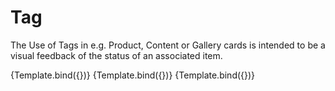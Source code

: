<!--- Tag.stories.mdx --->



<Meta
  title="Components/Feedback/Tag"
  component={Tag}
  decorators={[withDesign]}
/>

# Tag

The Use of Tags in e.g. Product, Content or Gallery cards is intended to be a visual feedback of the status of an associated item. 


<Canvas>
  <Story
    name="Tag"
    args={{
      label: 'Label',
    }}
    parameters={{
      design: {
        name: 'Figma Design',
        type: 'figma',
        url:
          'https://www.figma.com/file/TENnOP4K38G6r3vDL3emCP/AB---Style-Guide?node-id=134%3A3299',
      },
    }}
  >
    {Template.bind({})}
  </Story>
</Canvas>

<Canvas>
  <Story
    name="Now Live"
    args={{
      label: 'Now Live',
      live: true,
    }}
    parameters={{
      design: {
        name: 'Figma Design',
        type: 'figma',
        url:
          'https://www.figma.com/file/TENnOP4K38G6r3vDL3emCP/AB---Style-Guide?node-id=134%3A3299',
      },
    }}
  >
    {Template.bind({})}
  </Story>
</Canvas>

<Canvas>
  <Story
    name="Curator’s Pick"
    args={{
      headerLabel: 'Curator’s Pick',
      label: 'Name goes here',
    }}
    parameters={{
      design: {
        name: 'Figma Design',
        type: 'figma',
        url:
          'https://www.figma.com/file/TENnOP4K38G6r3vDL3emCP/AB---Style-Guide?node-id=134%3A3299',
      },
    }}
  >
    {Template.bind({})}
  </Story>
</Canvas>

<ArgsTable of={Tag} />
